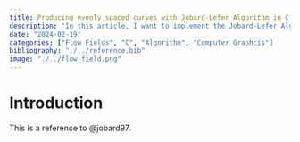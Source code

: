 ```yaml
---
title: Producing evenly spaced curves with Jobard-Lefer Algorithm in C
description: "In this article, I want to implement the Jobard-Lefer Algorithm in C to produce evenly spaced curves in a flow field (i.e. a vector field)."
date: "2024-02-19"
categories: ["Flow Fields", "C", "Algorithm", "Computer Graphcis"]
bibliography: "./../reference.bib"
image: "./../flow_field.png"
---
```


# Introduction


This is a reference to @jobard97.
